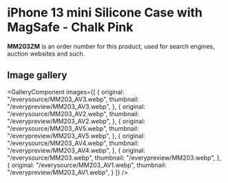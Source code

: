 
# iPhone 13 mini Silicone Case with MagSafe - Chalk Pink

<Callout type='info' emoji='👉🏻'>**MM203ZM** is an order number for this product, used for search engines, auction websites and such.</Callout>

## Image gallery

<GalleryComponent
    images={[
      {
        original: "/everysource/MM203_AV3.webp",
        thumbnail: "/everypreview/MM203_AV3.webp",
      },
      {
        original: "/everysource/MM203_AV2.webp",
        thumbnail: "/everypreview/MM203_AV2.webp",
      },
      {
        original: "/everysource/MM203_AV5.webp",
        thumbnail: "/everypreview/MM203_AV5.webp",
      },
      {
        original: "/everysource/MM203_AV4.webp",
        thumbnail: "/everypreview/MM203_AV4.webp",
      },
      {
        original: "/everysource/MM203.webp",
        thumbnail: "/everypreview/MM203.webp",
      },
      {
        original: "/everysource/MM203_AV1.webp",
        thumbnail: "/everypreview/MM203_AV1.webp",
      }
    ]}
  />
